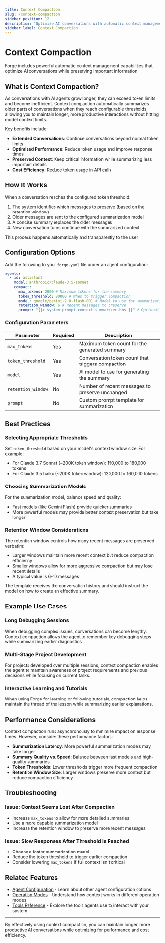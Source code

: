 ```yaml
---
title: Context Compaction
slug: /context-compaction
sidebar_position: 12
description: "Optimize AI conversations with automatic context management"
sidebar_label: Context Compaction
---
```


# Context Compaction

Forge includes powerful automatic context management capabilities that optimize AI conversations while preserving important information.

## What is Context Compaction?

As conversations with AI agents grow longer, they can exceed token limits and become inefficient. Context compaction automatically summarizes older parts of conversations when they reach configurable thresholds, allowing you to maintain longer, more productive interactions without hitting model context limits.

Key benefits include:

- **Extended Conversations**: Continue conversations beyond normal token limits
- **Optimized Performance**: Reduce token usage and improve response times
- **Preserved Context**: Keep critical information while summarizing less important details
- **Cost Efficiency**: Reduce token usage in API calls

## How It Works

When a conversation reaches the configured token threshold:

1. The system identifies which messages to preserve (based on the retention window)
2. Older messages are sent to the configured summarization model
3. A concise summary replaces the older messages
4. New conversation turns continue with the summarized context

This process happens automatically and transparently to the user.

## Configuration Options

Add the following to your `forge.yaml` file under an agent configuration:

```yaml
agents:
  - id: assistant
    model: anthropic/claude-3.5-sonnet
    compact:
      max_tokens: 2000 # Maximum tokens for the summary
      token_threshold: 80000 # When to trigger compaction
      model: google/gemini-2.0-flash-001 # Model to use for summarization
      retention_window: 6 # Recent messages to preserve
      prompt: "{{> system-prompt-context-summarizer.hbs }}" # Optional custom prompt
```

### Configuration Parameters

| Parameter          | Required | Description                                       |
| ------------------ | -------- | ------------------------------------------------- |
| `max_tokens`       | Yes      | Maximum token count for the generated summary     |
| `token_threshold`  | Yes      | Conversation token count that triggers compaction |
| `model`            | Yes      | AI model to use for generating the summary        |
| `retention_window` | No       | Number of recent messages to preserve unchanged   |
| `prompt`           | No       | Custom prompt template for summarization          |

## Best Practices

### Selecting Appropriate Thresholds

Set `token_threshold` based on your model's context window size. For example:

- For Claude 3.7 Sonnet (~200K token window): 150,000 to 180,000 tokens
- For Claude 3.5 haiku (~200K token window): 120,000 to 160,000 tokens

### Choosing Summarization Models

For the summarization model, balance speed and quality:

- Fast models (like Gemini Flash) provide quicker summaries
- More powerful models may provide better context preservation but take longer

### Retention Window Considerations

The retention window controls how many recent messages are preserved verbatim:

- Larger windows maintain more recent context but reduce compaction efficiency
- Smaller windows allow for more aggressive compaction but may lose recent details
- A typical value is 6-10 messages

The template receives the conversation history and should instruct the model on how to create an effective summary.

## Example Use Cases

### Long Debugging Sessions

When debugging complex issues, conversations can become lengthy. Context compaction allows the agent to remember key debugging steps while summarizing earlier diagnostics.

### Multi-Stage Project Development

For projects developed over multiple sessions, context compaction enables the agent to maintain awareness of project requirements and previous decisions while focusing on current tasks.

### Interactive Learning and Tutorials

When using Forge for learning or following tutorials, compaction helps maintain the thread of the lesson while summarizing earlier explanations.

## Performance Considerations

Context compaction runs asynchronously to minimize impact on response times. However, consider these performance factors:

- **Summarization Latency**: More powerful summarization models may take longer
- **Summary Quality vs. Speed**: Balance between fast models and high-quality summaries
- **Token Thresholds**: Lower thresholds trigger more frequent compaction
- **Retention Window Size**: Larger windows preserve more context but reduce compaction efficiency

## Troubleshooting

### Issue: Context Seems Lost After Compaction

- Increase `max_tokens` to allow for more detailed summaries
- Use a more capable summarization model
- Increase the retention window to preserve more recent messages

### Issue: Slow Responses After Threshold is Reached

- Choose a faster summarization model
- Reduce the token threshold to trigger earlier compaction
- Consider lowering `max_tokens` if full context isn't critical

## Related Features

- [Agent Configuration](../agent-configuration) - Learn about other agent configuration options
- [Operation Modes](../operation-modes) - Understand how context works in different operation modes
- [Tools Reference](../tools-reference) - Explore the tools agents use to interact with your system

---

By effectively using context compaction, you can maintain longer, more productive AI conversations while optimizing for performance and cost efficiency.
